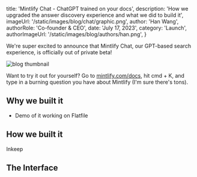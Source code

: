 
  title: 'Mintlify Chat - ChatGPT trained on your docs',
  description:
    'How we upgraded the answer discovery experience and what we did to build it',
  imageUrl: '/static/images/blog/chat/graphic.png',
  author: 'Han Wang',
  authorRole: 'Co-founder & CEO',
  date: 'July 17, 2023',
  category: 'Launch',
  authorImageUrl: '/static/images/blog/authors/han.png',
}


We're super excited to announce that Mintlify Chat, our GPT-based search experience, is officially out of private beta!

<img
  src="/static/images/blog/chat/chat.png"
  alt="blog thumbnail"
  className="w-full rounded-md"
/>

Want to try it out for yourself? Go to [mintlify.com/docs](https://mintlify.com/docs), hit cmd + K, and type in a burning question you have about Mintlify (I'm sure there's tons).

## Why we built it

- Demo of it working on Flatfile

## How we built it

Inkeep

## The Interface
